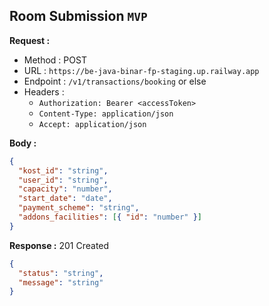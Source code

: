 
## Room Submission `MVP`

**Request :**

- Method : <Badge method="POST">POST</Badge>
- URL : `https://be-java-binar-fp-staging.up.railway.app`
- Endpoint : `/v1/transactions/booking` or else
- Headers :
  - `Authorization: Bearer <accessToken>`
  - `Content-Type: application/json`
  - `Accept: application/json`

**Body :**

```json
{
  "kost_id": "string",
  "user_id": "string",
  "capacity": "number",
  "start_date": "date",
  "payment_scheme": "string",
  "addons_facilities": [{ "id": "number" }]
}
```

**Response :** <Badge outline variant="success">201 Created</Badge>

```json
{
  "status": "string",
  "message": "string"
}
```
